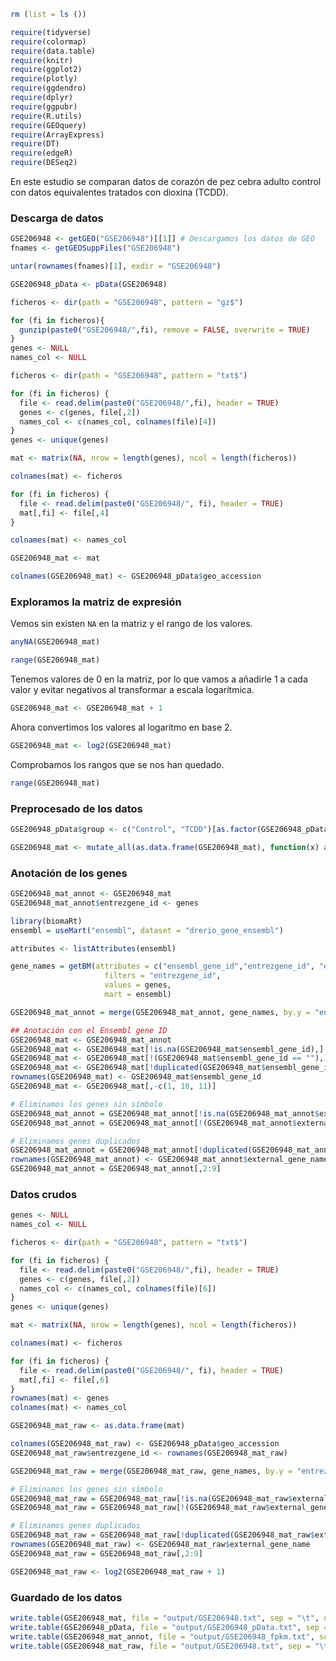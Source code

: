 

```r
rm (list = ls ())

require(tidyverse)
require(colormap)
require(data.table)
require(knitr)
require(ggplot2)
require(plotly)
require(ggdendro)
require(dplyr)
require(ggpubr)
require(R.utils)
require(GEOquery)
require(ArrayExpress)
require(DT)
require(edgeR)
require(DESeq2)
```

En este estudio se comparan datos de corazón de pez cebra adulto control con datos equivalentes tratados con dioxina (TCDD).

### Descarga de datos

```r
GSE206948 <- getGEO("GSE206948")[[1]] # Descargamos los datos de GEO
fnames <- getGEOSuppFiles("GSE206948")

untar(rownames(fnames)[1], exdir = "GSE206948")

GSE206948_pData <- pData(GSE206948)

ficheros <- dir(path = "GSE206948", pattern = "gz$")

for (fi in ficheros){
  gunzip(paste0("GSE206948/",fi), remove = FALSE, overwrite = TRUE)
}
genes <- NULL
names_col <- NULL

ficheros <- dir(path = "GSE206948", pattern = "txt$")

for (fi in ficheros) {
  file <- read.delim(paste0("GSE206948/",fi), header = TRUE)
  genes <- c(genes, file[,2])
  names_col <- c(names_col, colnames(file)[4])
}
genes <- unique(genes)

mat <- matrix(NA, nrow = length(genes), ncol = length(ficheros))

colnames(mat) <- ficheros

for (fi in ficheros) {
  file <- read.delim(paste0("GSE206948/", fi), header = TRUE)
  mat[,fi] <- file[,4]
}

colnames(mat) <- names_col

GSE206948_mat <- mat

colnames(GSE206948_mat) <- GSE206948_pData$geo_accession
```

### Exploramos la matriz de expresión

Vemos sin existen `NA` en la matriz y el rango de los valores.

```r
anyNA(GSE206948_mat)
```

```r
range(GSE206948_mat)
```

Tenemos valores de 0 en la matriz, por lo que vamos a añadirle 1 a cada valor y evitar negativos al transformar a escala logarítmica.

```r
GSE206948_mat <- GSE206948_mat + 1
```

Ahora convertimos los valores al logaritmo en base 2.

```r
GSE206948_mat <- log2(GSE206948_mat)
```

Comprobamos los rangos que se nos han quedado.

```r
range(GSE206948_mat)
```

### Preprocesado de los datos

```r
GSE206948_pData$group <- c("Control", "TCDD")[as.factor(GSE206948_pData$`treatment:ch1`)]
```

```r
GSE206948_mat <- mutate_all(as.data.frame(GSE206948_mat), function(x) as.numeric(as.character(x)))
```

### Anotación de los genes

```r
GSE206948_mat_annot <- GSE206948_mat
GSE206948_mat_annot$entrezgene_id <- genes

library(biomaRt)
ensembl = useMart("ensembl", dataset = "drerio_gene_ensembl")

attributes <- listAttributes(ensembl)

gene_names = getBM(attributes = c("ensembl_gene_id","entrezgene_id", "external_gene_name"),
                     filters = "entrezgene_id",
                     values = genes,
                     mart = ensembl)

GSE206948_mat_annot = merge(GSE206948_mat_annot, gene_names, by.y = "entrezgene_id", all.x = TRUE)

## Anotación con el Ensembl gene ID
GSE206948_mat <- GSE206948_mat_annot
GSE206948_mat <- GSE206948_mat[!is.na(GSE206948_mat$ensembl_gene_id),]
GSE206948_mat <- GSE206948_mat[!(GSE206948_mat$ensembl_gene_id == ""),]
GSE206948_mat <- GSE206948_mat[!duplicated(GSE206948_mat$ensembl_gene_id),]
rownames(GSE206948_mat) <- GSE206948_mat$ensembl_gene_id
GSE206948_mat <- GSE206948_mat[,-c(1, 10, 11)]

# Eliminamos los genes sin símbolo
GSE206948_mat_annot = GSE206948_mat_annot[!is.na(GSE206948_mat_annot$external_gene_name),]
GSE206948_mat_annot = GSE206948_mat_annot[!(GSE206948_mat_annot$external_gene_name == ""),]

# Eliminamos genes duplicados
GSE206948_mat_annot = GSE206948_mat_annot[!duplicated(GSE206948_mat_annot$external_gene_name),]
rownames(GSE206948_mat_annot) <- GSE206948_mat_annot$external_gene_name
GSE206948_mat_annot = GSE206948_mat_annot[,2:9]
```

### Datos crudos

```r
genes <- NULL
names_col <- NULL

ficheros <- dir(path = "GSE206948", pattern = "txt$")

for (fi in ficheros) {
  file <- read.delim(paste0("GSE206948/",fi), header = TRUE)
  genes <- c(genes, file[,2])
  names_col <- c(names_col, colnames(file)[6])
}
genes <- unique(genes)

mat <- matrix(NA, nrow = length(genes), ncol = length(ficheros))

colnames(mat) <- ficheros

for (fi in ficheros) {
  file <- read.delim(paste0("GSE206948/", fi), header = TRUE)
  mat[,fi] <- file[,6]
}
rownames(mat) <- genes
colnames(mat) <- names_col

GSE206948_mat_raw <- as.data.frame(mat)

colnames(GSE206948_mat_raw) <- GSE206948_pData$geo_accession
GSE206948_mat_raw$entrezgene_id <- rownames(GSE206948_mat_raw)

GSE206948_mat_raw = merge(GSE206948_mat_raw, gene_names, by.y = "entrezgene_id", all.x = TRUE)

# Eliminamos los genes sin símbolo
GSE206948_mat_raw = GSE206948_mat_raw[!is.na(GSE206948_mat_raw$external_gene_name),]
GSE206948_mat_raw = GSE206948_mat_raw[!(GSE206948_mat_raw$external_gene_name == ""),]

# Eliminamos genes duplicados
GSE206948_mat_raw = GSE206948_mat_raw[!duplicated(GSE206948_mat_raw$external_gene_name),]
rownames(GSE206948_mat_raw) <- GSE206948_mat_raw$external_gene_name
GSE206948_mat_raw = GSE206948_mat_raw[,2:9]

GSE206948_mat_raw <- log2(GSE206948_mat_raw + 1)
```

### Guardado de los datos

```r
write.table(GSE206948_mat, file = "output/GSE206948.txt", sep = "\t", quote = FALSE)
write.table(GSE206948_pData, file = "output/GSE206948_pData.txt", sep = "\t", quote = FALSE)
write.table(GSE206948_mat_annot, file = "output/GSE206948_fpkm.txt", sep = "\t", quote = FALSE)
write.table(GSE206948_mat_raw, file = "output/GSE206948.txt", sep = "\t", quote = FALSE)
```





